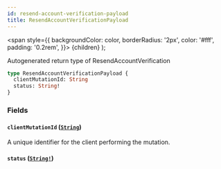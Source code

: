 ```yaml
---
id: resend-account-verification-payload
title: ResendAccountVerificationPayload
---
```


<span
style={{
      backgroundColor: color,
      borderRadius: '2px',
      color: '#fff',
      padding: '0.2rem',
    }}>
{children}
</span>
);

Autogenerated return type of ResendAccountVerification

```graphql
type ResendAccountVerificationPayload {
  clientMutationId: String
  status: String!
}
```

### Fields

#### `clientMutationId` ([`String`](/docs/api/scalars/string))

A unique identifier for the client performing the mutation.

#### `status` ([`String!`](/docs/api/scalars/string))
